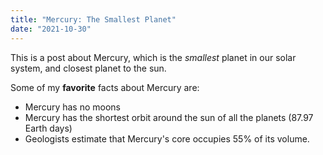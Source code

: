 ```yaml
---
title: "Mercury: The Smallest Planet"
date: "2021-10-30"
---
```


This is a post about Mercury, which is the _smallest_ planet in our solar system,
and closest planet to the sun.

Some of my **favorite** facts about Mercury are:

- Mercury has no moons
- Mercury has the shortest orbit around the sun of all the planets (87.97 Earth days)
- Geologists estimate that Mercury's core occupies 55% of its volume.
